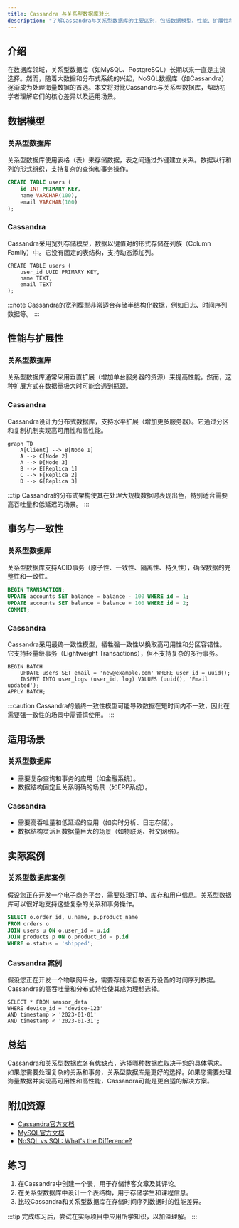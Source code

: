 ```yaml
---
title: Cassandra 与关系型数据库对比
description: "了解Cassandra与关系型数据库的主要区别，包括数据模型、性能、扩展性和适用场景。本文适合初学者，帮助您选择适合的数据库解决方案。"
---
```


## 介绍

在数据库领域，关系型数据库（如MySQL、PostgreSQL）长期以来一直是主流选择。然而，随着大数据和分布式系统的兴起，NoSQL数据库（如Cassandra）逐渐成为处理海量数据的首选。本文将对比Cassandra与关系型数据库，帮助初学者理解它们的核心差异以及适用场景。

## 数据模型

### 关系型数据库

关系型数据库使用表格（表）来存储数据，表之间通过外键建立关系。数据以行和列的形式组织，支持复杂的查询和事务操作。

```sql
CREATE TABLE users (
    id INT PRIMARY KEY,
    name VARCHAR(100),
    email VARCHAR(100)
);
```

### Cassandra

Cassandra采用宽列存储模型，数据以键值对的形式存储在列族（Column Family）中。它没有固定的表结构，支持动态添加列。

```cql
CREATE TABLE users (
    user_id UUID PRIMARY KEY,
    name TEXT,
    email TEXT
);
```

:::note
Cassandra的宽列模型非常适合存储半结构化数据，例如日志、时间序列数据等。
:::

## 性能与扩展性

### 关系型数据库

关系型数据库通常采用垂直扩展（增加单台服务器的资源）来提高性能。然而，这种扩展方式在数据量极大时可能会遇到瓶颈。

### Cassandra

Cassandra设计为分布式数据库，支持水平扩展（增加更多服务器）。它通过分区和复制机制实现高可用性和高性能。

```mermaid
graph TD
    A[Client] --> B[Node 1]
    A --> C[Node 2]
    A --> D[Node 3]
    B --> E[Replica 1]
    C --> F[Replica 2]
    D --> G[Replica 3]
```

:::tip
Cassandra的分布式架构使其在处理大规模数据时表现出色，特别适合需要高吞吐量和低延迟的场景。
:::

## 事务与一致性

### 关系型数据库

关系型数据库支持ACID事务（原子性、一致性、隔离性、持久性），确保数据的完整性和一致性。

```sql
BEGIN TRANSACTION;
UPDATE accounts SET balance = balance - 100 WHERE id = 1;
UPDATE accounts SET balance = balance + 100 WHERE id = 2;
COMMIT;
```

### Cassandra

Cassandra采用最终一致性模型，牺牲强一致性以换取高可用性和分区容错性。它支持轻量级事务（Lightweight Transactions），但不支持复杂的多行事务。

```cql
BEGIN BATCH
    UPDATE users SET email = 'new@example.com' WHERE user_id = uuid();
    INSERT INTO user_logs (user_id, log) VALUES (uuid(), 'Email updated');
APPLY BATCH;
```

:::caution
Cassandra的最终一致性模型可能导致数据在短时间内不一致，因此在需要强一致性的场景中需谨慎使用。
:::

## 适用场景

### 关系型数据库

- 需要复杂查询和事务的应用（如金融系统）。
- 数据结构固定且关系明确的场景（如ERP系统）。

### Cassandra

- 需要高吞吐量和低延迟的应用（如实时分析、日志存储）。
- 数据结构灵活且数据量巨大的场景（如物联网、社交网络）。

## 实际案例

### 关系型数据库案例

假设您正在开发一个电子商务平台，需要处理订单、库存和用户信息。关系型数据库可以很好地支持这些复杂的关系和事务操作。

```sql
SELECT o.order_id, u.name, p.product_name
FROM orders o
JOIN users u ON o.user_id = u.id
JOIN products p ON o.product_id = p.id
WHERE o.status = 'shipped';
```

### Cassandra 案例

假设您正在开发一个物联网平台，需要存储来自数百万设备的时间序列数据。Cassandra的高吞吐量和分布式特性使其成为理想选择。

```cql
SELECT * FROM sensor_data
WHERE device_id = 'device-123'
AND timestamp > '2023-01-01'
AND timestamp < '2023-01-31';
```

## 总结

Cassandra和关系型数据库各有优缺点，选择哪种数据库取决于您的具体需求。如果您需要处理复杂的关系和事务，关系型数据库是更好的选择。如果您需要处理海量数据并实现高可用性和高性能，Cassandra可能是更合适的解决方案。

## 附加资源

- [Cassandra官方文档](https://cassandra.apache.org/doc/latest/)
- [MySQL官方文档](https://dev.mysql.com/doc/)
- [NoSQL vs SQL: What's the Difference?](https://www.mongodb.com/nosql-explained)

## 练习

1. 在Cassandra中创建一个表，用于存储博客文章及其评论。
2. 在关系型数据库中设计一个表结构，用于存储学生和课程信息。
3. 比较Cassandra和关系型数据库在存储时间序列数据时的性能差异。

:::tip
完成练习后，尝试在实际项目中应用所学知识，以加深理解。
:::